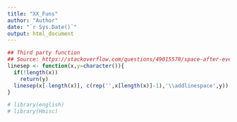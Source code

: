 ```yaml
---
title: "XX_Funs"
author: "Author"
date: "`r Sys.Date()`"
output: html_document
---
```


```r
## Third party function
## Source: https://stackoverflow.com/questions/49015578/space-after-every-five-rows-in-kable-output-with-booktabs-option-in-r-markdown
linesep <- function(x,y=character()){
  if(!length(x))
    return(y)
  linesep(x[-length(x)], c(rep('',x[length(x)]-1),'\\addlinespace',y))  
}
```

```r
# library(english)
# library(Hmisc)
```

